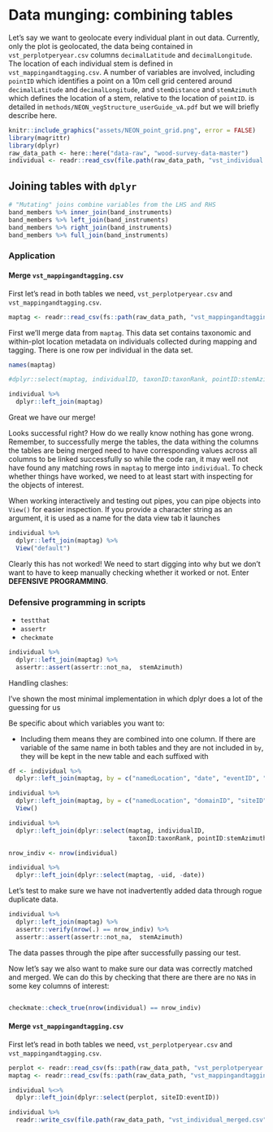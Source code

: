 # Data munging: combining tables

Let's say we want to geolocate every individual plant in out data. Currently, only the plot is geolocated, the data being contained in `vst_perplotperyear.csv` columns `decimalLatitude` and `decimalLongitude`. The location of each individual stem is defined in `vst_mappingandtagging.csv`. A number of variables are involved, including `pointID` which identifies a point on a 10m cell grid centered around `decimalLatitude` and `decimalLongitude`, and `stemDistance` and `stemAzimuth` which defines the location of a stem, relative to the location of `pointID`. is detailed in `methods/NEON_vegStructure_userGuide_vA.pdf` but we will briefly describe here. 


```r
knitr::include_graphics("assets/NEON_point_grid.png", error = FALSE)
library(magrittr)
library(dplyr)
raw_data_path <- here::here("data-raw", "wood-survey-data-master")
individual <- readr::read_csv(file.path(raw_data_path, "vst_individual.csv"), guess_max = 8000)
```


## Joining tables with `dplyr`

```r
# "Mutating" joins combine variables from the LHS and RHS
band_members %>% inner_join(band_instruments)
band_members %>% left_join(band_instruments)
band_members %>% right_join(band_instruments)
band_members %>% full_join(band_instruments)

```

### Application

#### Merge `vst_mappingandtagging.csv`

First let's read in both tables we need, `vst_perplotperyear.csv` and `vst_mappingandtagging.csv`.
```r
maptag <- readr::read_csv(fs::path(raw_data_path, "vst_mappingandtagging.csv"))
```


First we'll merge data from `maptag`. This data set contains taxonomic and within-plot location metadata on individuals collected during mapping and tagging. There is one row per individual in the data set.  
```r
names(maptag)

#dplyr::select(maptag, individualID, taxonID:taxonRank, pointID:stemAzimuth)
```

```r
individual %>%
  dplyr::left_join(maptag) 
```

Great we have our merge! 

Looks successful right? How do we really know nothing has gone wrong. Remember, to successfully merge the tables, the data withing the columns the tables are being merged need to have corresponding values across all columns to be linked successfully so while the code ran, it may well not have found any matching rows in `maptag` to merge into `individual`. To check whether things have worked, we need to at least start with inspecting for the objects of interest.

When working interactively and testing out pipes, you can pipe objects into `View()` for easier inspection. If you provide a character string as an argument, it is used as a name for the data view tab it launches

```r
individual %>%
  dplyr::left_join(maptag) %>%
  View("default")
```

Clearly this has not worked! We need to start digging into why but we don't want to have to keep manually checking whether it worked or not. Enter **DEFENSIVE PROGRAMMING**.


### Defensive programming in scripts

- `testthat`
- `assertr`
- `checkmate`




```r
individual %>%
  dplyr::left_join(maptag) %>%
  assertr::assert(assertr::not_na,  stemAzimuth)
```


Handling clashes:

I've shown the most minimal implementation in which dplyr does a lot of the guessing for us


Be specific about which variables you want to:

- Including them means they are combined into one column. If there are variable of the same name in both tables and they are not included in `by`, they will be kept in the new table and each suffixed with 

```r
df <- individual %>%
  dplyr::left_join(maptag, by = c("namedLocation", "date", "eventID", "domainID", "siteID", "plotID", "individualID")) 

```



```r
individual %>%
  dplyr::left_join(maptag, by = c("namedLocation", "domainID", "siteID", "plotID", "individualID")) %>%
  View()
```

```r
individual %>%
  dplyr::left_join(dplyr::select(maptag, individualID, 
                                 taxonID:taxonRank, pointID:stemAzimuth))
```





```r
nrow_indiv <- nrow(individual)

individual %>%
  dplyr::left_join(dplyr::select(maptag, -uid, -date))
```


Let's test to make sure we have not inadvertently added data through rogue duplicate data.
```r
individual %>%
  dplyr::left_join(maptag) %>%
  assertr::verify(nrow(.) == nrow_indiv) %>%
  assertr::assert(assertr::not_na,  stemAzimuth)
```

The data passes through the pipe after successfully passing our test. 

Now let's say we also want to make sure our data was correctly matched and merged. We can do this by checking that there are there are no `NA`s in some key columns of interest:
```r

```


```r
checkmate::check_true(nrow(individual) == nrow_indiv)
```


#### Merge `vst_mappingandtagging.csv`

First let's read in both tables we need, `vst_perplotperyear.csv` and `vst_mappingandtagging.csv`.
```r
perplot <- readr::read_csv(fs::path(raw_data_path, "vst_perplotperyear.csv"))
maptag <- readr::read_csv(fs::path(raw_data_path, "vst_mappingandtagging.csv"))
```

```r
individual %<>% 
  dplyr::left_join(dplyr::select(perplot, siteID:eventID))

```


```r
individual %>%
  readr::write_csv(file.path(raw_data_path, "vst_individual_merged.csv"))

```
